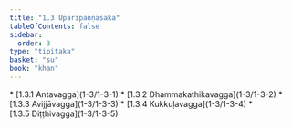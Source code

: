 ```yaml
---
title: "1.3 Uparipaṇṇāsaka"
tableOfContents: false
sidebar:
  order: 3
type: "tipitaka"
basket: "su"
book: "khan"
---
```



<DynamicBreadcrumb />



<TableOfContents book="khan" section="1.3">
* [1.3.1 Antavagga](1-3/1-3-1)
* [1.3.2 Dhammakathikavagga](1-3/1-3-2)
* [1.3.3 Avijjāvagga](1-3/1-3-3)
* [1.3.4 Kukkuḷavagga](1-3/1-3-4)
* [1.3.5 Diṭṭhivagga](1-3/1-3-5)
</TableOfContents>